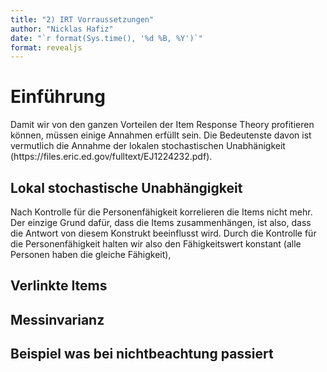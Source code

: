 ```yaml
---
title: "2) IRT Vorraussetzungen"
author: "Nicklas Hafiz"
date: "`r format(Sys.time(), '%d %B, %Y')`"
format: revealjs
---
```


# Einführung
Damit wir von den ganzen Vorteilen der Item Response Theory profitieren können, müssen einige Annahmen erfüllt sein. 
Die Bedeutenste davon ist vermutlich die Annahme der lokalen stochastischen Unabhänigkeit (https://files.eric.ed.gov/fulltext/EJ1224232.pdf). 

## Lokal stochastische Unabhängigkeit
Nach Kontrolle für die Personenfähigkeit korrelieren die Items nicht mehr. Der einzige Grund dafür, dass die Items zusammenhängen, ist also, dass die Antwort von diesem Konstrukt beeinflusst wird. 
Durch die Kontrolle für die Personenfähigkeit halten wir also den Fähigkeitswert konstant (alle Personen haben die gleiche Fähigkeit), 

## Verlinkte Items


## Messinvarianz


## Beispiel was bei nichtbeachtung passiert